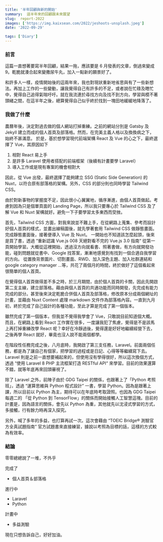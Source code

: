 ```yaml
---
title: '半年回顧與新的開始'
summary:  這半年來的回顧跟未來展望
slug:  report-2022
images: ['https://img.kaixsean.com/2022/jeshoots-unsplash.jpeg']
date: '2022-09-29'

tags: ['Diary']
---
```


### 前言

這篇一直想著要寫半年回顧，結果一拖，應該要是 6 月發表的文章，倒過來變成 9。乾脆就湊合起來變撒尿牛丸，加入一點新的願景好了。

和許多人一樣，疫情開始後的這兩年來，我也對現狀重新地省思與有了一些新想法。再加上工作的一些變動，讓我覺得自己有許多的不足，或者說在忙碌及瞎忙中，覺得自己追得氣喘吁吁。就在我流連於尋找方向及找不到方向，學習與模不著頭緒之間，在這半年之後，總算覺得自己似乎終於找到一塊田地緩緩地降落了。

### 我做了什麼

農曆年後，決定對過去做的個人網站打掉重練。之前的網站分別是 Gatsby 及 Jekyll 建立而成的個人首頁及部落格。然而，在完美主義人格以及換換病之下，始終不甚滿意。
於是，基於想學習現代前端架構 React 及 Vue 的心之下，最終選擇了 Vue，其原因如下

1. 相對 React 易上手
2. 是許多 Laravel 使用者搭配的前端框架（後續有計畫要學 Laravel）
3. 導入工作或是現有專案的機會相對大

因此，從 Vue 出發，最終選擇了能夠建立 SSG (Static Side Generation) 的 Nuxt，以符合原有部落格的架構。另外，CSS 的部分則也同時學習 Tailwind CSS。

由於對新事物的掌握度不足，因此很小心翼翼地，循序漸進，由個人首頁做起。考慮到因為只是個單頁面的 Landing Page，所以我只要專心於 Tailwind CSS 及了解 Vue 和 Nuxt 架構就好。避免一下子要學習太多東西而受挫。

首先，Tailwind CSS 方面，對我來說並不難上手，在從網路上蒐集、參考而設計好個人首頁的樣式，並畫出線稿圖後，就先學著套用 Tailwind CSS 做靜態畫面。完成靜態畫面後，接著便導入 Vue 及 Nuxt。
一開始也不知道該怎麼起頭，後來是買了書，透過 “重新認識 Vue.js 008 天絕對看不完的 Vue.js 3.0 指南“ 從第一頁開始學習。大概從這裡開始，透過沒方向就看書、照著書做，有方向就開發功能，碰到問題就從書中、Google 找答案，漸漸地感覺到有找到一個合適自我學習的方向。
從置換背景圖片、切割畫面、RWD、加入深色主題、加入社群連結和 google category manager ...等，共花了兩個月的時間，終於做好了這個看起來很簡單的個人首頁。

在覺得個人首頁做得差不多之時，於三月期間，由於個人首頁的卡關，因此先開啟第二支主線，建立部落格。藉由與個人首頁的共通功能而同時開發，先完成有能力完成的部分。甚至後來決定乾脆合併個人首頁及部落格，修改原本分成兩個網址的計畫，並藉由 Nuxt Content 處理 markdown 文件作為部落格內容。一直到九月初，終於完成了自己設計的各種功能，至此才算是完成了第一個版本。

雖然完成了第一個版本，但我並不覺得我學會了 Vue，只敢說目前知道個大概。而且，在網路上看到 React 工作實在很多，一度讓我犯了焦慮，覺得是不是該馬上再打掉重練改學 React 呢？幸好在冷靜過後，覺得還是好好地繼續經營下去，之後再學 React 就好，畢竟也沒人說不能兩個都學。

在階段性任務完成之後，八月底時，我開啟了第三支任務，Laravel。前面兩個任務，都是為了讓自己有個家，把學習的過程或是日記、心得等等繼續寫下去。Laravel 則是之前一直想要補起來的，但使用沒有學得很好，所以這次換個方式，透過 “使用 Laravel 8 PHP 主流框架打造 RESTful API“ 來學習。目前的效果還算不錯，就等年底再來回頭審視了。

除了 Laravel 之外，前陣子由於 GDG Taipei 的關係，也跟著上了「Python 考照班」，透過 “運算思維與 Python 程式設計” 一書，學習 Python。因為是跟著上課，所以目前以 Python 為主，期待可以在年底時考取證照。也因為 GDG Taipei 每週二的 「從 Python 到 TensorFlow」的關係而開始接觸人工智慧這塊。目前的計畫是，因為語言的關係，會先以 Python 為重，其他就先以沈浸式學習的方式，多接觸，行有餘力時再深入探究。

另外，喊了多年的多益，也打算再試一次。這次會藉由 “TOEIC Bridge® 測驗官方全真試題指南“ 官方試題書來直接練習，據說以考照為目標的話，這樣的方式較為有效率。

### 結論

零零總總說了一堆，不外乎

完成了

- 個人首頁＆部落格

進行中

- Laravel
- Python

計畫中

- 多益測驗

現在只想告訴自己，好好加油。
